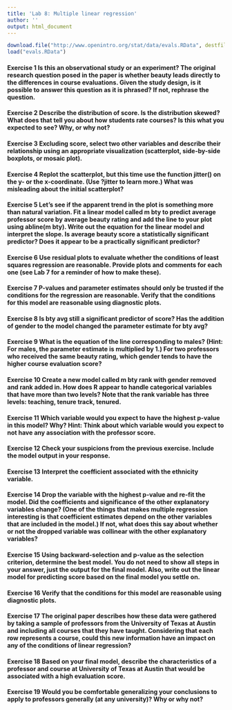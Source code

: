 ```yaml
---
title: 'Lab 8: Multiple linear regression'
author: ''
output: html_document
---
```

	
```r
download.file("http://www.openintro.org/stat/data/evals.RData", destfile = "evals.RData")
load("evals.RData")
```

####  Exercise 1 Is this an observational study or an experiment? The original research question posed in the paper is whether beauty leads directly to the differences in course evaluations. Given the study design, is it possible to answer this question as it is phrased? If not, rephrase the question.



#### Exercise 2 Describe the distribution of score. Is the distribution skewed? What does that tell you about how students rate courses? Is this what you expected to see? Why, or why not?



#### Exercise 3 Excluding score, select two other variables and describe their relationship using an appropriate visualization (scatterplot, side-by-side boxplots, or mosaic plot).



#### Exercise 4 Replot the scatterplot, but this time use the function jitter() on the y- or the x-coordinate. (Use ?jitter to learn more.) What was misleading about the initial scatterplot?



#### Exercise 5 Let’s see if the apparent trend in the plot is something more than natural variation. Fit a linear model called m bty to predict average professor score by average beauty rating and add the line to your plot using abline(m bty). Write out the equation for the linear model and interpret the slope. Is average beauty score a statistically significant predictor? Does it appear to be a practically significant predictor?



#### Exercise 6 Use residual plots to evaluate whether the conditions of least squares regression are reasonable. Provide plots and comments for each one (see Lab 7 for a reminder of how to make these).



#### Exercise 7 P-values and parameter estimates should only be trusted if the conditions for the regression are reasonable. Verify that the conditions for this model are reasonable using diagnostic plots.



#### Exercise 8 Is bty avg still a significant predictor of score? Has the addition of gender to the model changed the parameter estimate for bty avg?



#### Exercise 9 What is the equation of the line corresponding to males? (Hint: For males, the parameter estimate is multiplied by 1.) For two professors who received the same beauty rating, which gender tends to have the higher course evaluation score?



#### Exercise 10 Create a new model called m bty rank with gender removed and rank added in. How does R appear to handle categorical variables that have more than two levels? Note that the rank variable has three levels: teaching, tenure track, tenured.



#### Exercise 11 Which variable would you expect to have the highest p-value in this model? Why? Hint: Think about which variable would you expect to not have any association with the professor score.



#### Exercise 12 Check your suspicions from the previous exercise. Include the model output in your response.



#### Exercise 13 Interpret the coefficient associated with the ethnicity variable.



#### Exercise 14 Drop the variable with the highest p-value and re-fit the model. Did the coefficients and significance of the other explanatory variables change? (One of the things that makes multiple regression interesting is that coefficient estimates depend on the other variables that are included in the model.) If not, what does this say about whether or not the dropped variable was collinear with the other explanatory variables?



#### Exercise 15 Using backward-selection and p-value as the selection criterion, determine the best model. You do not need to show all steps in your answer, just the output for the final model. Also, write out the linear model for predicting score based on the final model you settle on.



#### Exercise 16 Verify that the conditions for this model are reasonable using diagnostic plots.



#### Exercise 17 The original paper describes how these data were gathered by taking a sample of professors from the University of Texas at Austin and including all courses that they have taught. Considering that each row represents a course, could this new information have an impact on any of the conditions of linear regression?



#### Exercise 18 Based on your final model, describe the characteristics of a professor and course at University of Texas at Austin that would be associated with a high evaluation score.



#### Exercise 19 Would you be comfortable generalizing your conclusions to apply to professors generally (at any university)? Why or why not?

